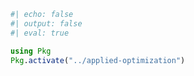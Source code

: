 ```julia
#| echo: false
#| output: false
#| eval: true

using Pkg
Pkg.activate("../applied-optimization")
```